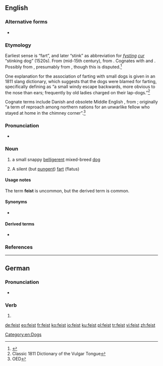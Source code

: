 ==English==
{{wikipedia}}

===Alternative forms===
* {{l|en|fist}}

===Etymology===
Earliest sense is “fart”, and later “stink” as abbreviation for ''[[fysting]] [[cur]]'' “stinking dog” (1520s). From {{der|en|enm|fysten}} (mid-15th century), from {{etyl|ang|-}}. Cognates with {{cog|dum|veest}} and {{cog|nl|vijst}}. Possibly from {{der|en|gem-pro|*fistiz-||a fart}}, presumably from {{der|en|ine-pro|*pezd-}}, though this is disputed.<ref>{{R:Online_Etymology_Dictionary}}</ref>

One explanation for the association of farting with small dogs is given in an 1811 slang dictionary, which suggests that the dogs were blamed for farting, specifically defining {{m|en|fice}} as “a small windy escape backwards, more obvious to the nose than ears; frequently by old ladies charged on their lap-dogs.”<ref>Classic 1811 Dictionary of the Vulgar Tongue</ref>

Cognate terms include Danish {{m|da|fise||to blow, to fart}} and obsolete Middle English {{m|enm|askefise||bellows|lit=fire-blower, ash-blower}}, from {{etyl|non|-}}; originally “a term of reproach among northern nations for an unwarlike fellow who stayed at home in the chimney corner”.<ref>OED</ref>

===Pronunciation===
* {{rhymes|aɪst|lang=en}}

===Noun===
{{en-noun}}

# {{lb|en|US|regional}} a small snappy [[belligerent]] mixed-breed [[dog]]
# {{lb|en|vulgar}} A silent (but [[pungent]]) [[fart]] (flatus)

====Usage notes====
The term '''feist''' is uncommon, but the derived term {{m|en|feisty}} is common.

====Synonyms====
* {{l|en|SBD}}

====Derived terms====
* {{l|en|feisty}}

===References===
<references/>

[[Category:en:Dogs]]

----

==German==

===Pronunciation===
* {{audio|De-feist.ogg|Audio|lang=de}}

===Verb===
{{head|de|verb form}}

# {{de-verb form of|feien|2|s|g}}

[[de:feist]]
[[eo:feist]]
[[fr:feist]]
[[ko:feist]]
[[io:feist]]
[[ku:feist]]
[[pl:feist]]
[[tr:feist]]
[[vi:feist]]
[[zh:feist]]